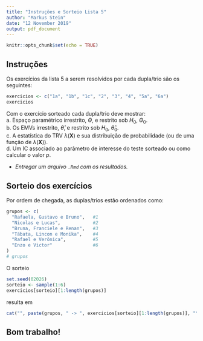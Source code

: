 ```yaml
---
title: "Instruções e Sorteio Lista 5"
author: "Markus Stein"
date: "12 November 2019"
output: pdf_document
---
```


```r
knitr::opts_chunk$set(echo = TRUE)
```

## Instruções

Os exercícios da lista 5 a serem resolvidos por cada dupla/trio são os seguintes:  
```r
exercicios <- c("1a", "1b", "1c", "2", "3", "4", "5a", "6a")
exercicios
```

Com o exercício sorteado cada dupla/trio deve mostrar:  
a. Espaço paramétrico irrestrito, $\Theta$, e restrito sob $H_0$, $\Theta_0$.  
b. Os EMVs irrestrito, $\widehat \theta$, e restrito sob $H_0$, $\widehat \theta_0$.  
c. A estatística do TRV $\lambda(\boldsymbol{X})$ e sua distribuição de probabilidade (ou de uma função de $\lambda(\boldsymbol{X})$).  
  <!-- + Por exemplo, $\lambda(\boldsymbol{X}) \leq c \iff \left| \overline x - \overline y \right| > c*$.   -->
d. Um IC associado ao parâmetro de interesse do teste sorteado ou como calcular o valor *p*.

* *Entregar um arquivo `.Rmd` com os resultados.*

 
## Sorteio dos exercícios
Por ordem de chegada, as duplas/trios estão ordenados como:  
````r
grupos <- c(
  "Rafaela, Gustavo e Bruno",   #1
  "Nicolas e Lucas",            #2
  "Bruna, Franciele e Renan",   #3
  "Tábata, Lincon e Monika",    #4
  "Rafael e Verônica",          #5
  "Enzo e Victor"               #6
)
# grupos
````

O sorteio 

```r
set.seed(02026)
sorteio <- sample(1:6)
exercicios[sorteio][1:length(grupos)]
```

resulta em

```r
cat("", paste(grupos, " -> ", exercicios[sorteio][1:length(grupos)], "\n"))
```

## Bom trabalho!